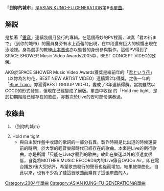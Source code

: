 {{Infobox song
| name       = 到你的城市
| type       = [[單曲|單曲]]
| artist     = [[ASIAN_KUNG-FU_GENERATION|ASIAN KUNG-FU GENERATION]]
| released   = 2004年9月23日
| cover      = Kimi_no_Machi_Made_CD_Cover.jpg
| genre      = [[日本搖滾樂|日本搖滾樂]]
| label      = {{link-ja|Ki/oon Records|Ki/oon Records}}
| chart_position = *3位（[[Oricon|Oricon]]）
| prev_title = [[重寫|重寫]]
| prev_year  = 2004
| next_title = [[Blue_Train|Blue Train]]
| next_year  = 2005
}}
{{Japanese|japanese=君の街まで|kana=きみのまちまで|romaji=Kimi no Machi Made}}

『'''到你的城市'''』是[[ASIAN_KUNG-FU_GENERATION|ASIAN KUNG-FU GENERATION]]第6張[[單曲|單曲]]。

==解説==
是接著「[[重寫|重寫]]」連續幾個月發行的專輯。在這個奇妙的PV裡面，演奏「君の街まで」（到你的城市）的團員身旁有水上芭蕾的出現，在中段還有巨大的螃蟹出現在泳池裡。身為選手的教練[[山本晋也|山本晋也]]亦以監督的身份參與製作。這個PV得到了SPACE SHOWER Music Video Awards2005中，BEST CONCEPT VIDEO的殊榮。

AKG於SPACE SHOWER Music Video Awards獲獎是繼前年的「[[君という花|君という花]]」（以妳為名的花，BEST NEW ARTIST VIDEO）連續第2年得獎，之後一年的「[[Blue_Train|Blue Train]]」亦獲得BEST GROUP VIDEO，變成了3年連續得獎。當初雖然以CCCD的形式發售，但現在已經變成了絕版。單曲中收錄 的「Hold me tight」是於初期階段已經存在的歌曲。亦數次於Live的安可部份演奏過。

==收錄曲==
#{{lang|ja|君の街まで}}（到你的城市）
#Hold me tight
#*與自主製作盤中收錄的歌詞的一部分有異。製作時期是比出道的時候還要前的時期，於大學的輕音樂部時代已經存在的歌曲。本來是Live的例行歌曲，亦是所謂「只能在Live才聽到的歌曲」故此在樂迷以外的滲透度很低，自從將MOTHER MUSIC RECORDS内的Live錄音OA(On Air，即在電台播放)後大受好評，希望歌曲發行的聲音也從而增加，結果被單曲化。自此以來，也有不少為了聽這首歌曲而購買了這張單曲的人。

{{ASIAN KUNG-FU GENERATION}}
[[Category:2004年單曲|Category:2004年單曲]]
[[Category:ASIAN_KUNG-FU_GENERATION的單曲|Category:ASIAN KUNG-FU GENERATION的單曲]]